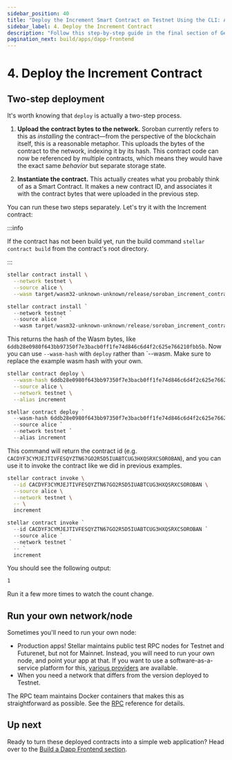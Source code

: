 ```yaml
---
sidebar_position: 40
title: "Deploy the Increment Smart Contract on Testnet Using the CLI: A Guide"
sidebar_label: 4. Deploy the Increment Contract
description: "Follow this step-by-step guide in the final section of Getting Started to learn how to deploy the increment smart contract on Testnet using the Stellar CLI."
pagination_next: build/apps/dapp-frontend
---
```


# 4. Deploy the Increment Contract


## Two-step deployment

It's worth knowing that `deploy` is actually a two-step process.

1. **Upload the contract bytes to the network.** Soroban currently refers to this as _installing_ the contract—from the perspective of the blockchain itself, this is a reasonable metaphor. This uploads the bytes of the contract to the network, indexing it by its hash. This contract code can now be referenced by multiple contracts, which means they would have the exact same _behavior_ but separate storage state.

2. **Instantiate the contract.** This actually creates what you probably think of as a Smart Contract. It makes a new contract ID, and associates it with the contract bytes that were uploaded in the previous step.

You can run these two steps separately. Let's try it with the Increment contract:

:::info

If the contract has not been build yet, run the build command `stellar contract build` from the contract's root directory.

:::

<Tabs groupId="platform" defaultValue={getPlatform()}>

<TabItem value="unix" label="macOS/Linux">

```sh
stellar contract install \
  --network testnet \
  --source alice \
  --wasm target/wasm32-unknown-unknown/release/soroban_increment_contract.wasm
```

</TabItem>

<TabItem value="windows" label="Windows (PowerShell)">

```powershell
stellar contract install `
  --network testnet `
  --source alice `
  --wasm target/wasm32-unknown-unknown/release/soroban_increment_contract.wasm
```

</TabItem>

</Tabs>

This returns the hash of the Wasm bytes, like `6ddb28e0980f643bb97350f7e3bacb0ff1fe74d846c6d4f2c625e766210fbb5b`. Now you can use `--wasm-hash` with `deploy` rather than `--wasm. Make sure to replace the example wasm hash with your own.

<Tabs groupId="platform" defaultValue={getPlatform()}>

<TabItem value="unix" label="macOS/Linux">

```sh
stellar contract deploy \
  --wasm-hash 6ddb28e0980f643bb97350f7e3bacb0ff1fe74d846c6d4f2c625e766210fbb5b \
  --source alice \
  --network testnet \
  --alias increment
```

</TabItem>

<TabItem value="windows" label="Windows (PowerShell)">

```powershell
stellar contract deploy `
  --wasm-hash 6ddb28e0980f643bb97350f7e3bacb0ff1fe74d846c6d4f2c625e766210fbb5b `
  --source alice `
  --network testnet `
  --alias increment
```

</TabItem>

</Tabs>

This command will return the contract id (e.g. `CACDYF3CYMJEJTIVFESQYZTN67GO2R5D5IUABTCUG3HXQSRXCSOROBAN`), and you can use it to invoke the contract like we did in previous examples.

<Tabs groupId="platform" defaultValue={getPlatform()}>

<TabItem value="unix" label="macOS/Linux">

```sh
stellar contract invoke \
  --id CACDYF3CYMJEJTIVFESQYZTN67GO2R5D5IUABTCUG3HXQSRXCSOROBAN \
  --source alice \
  --network testnet \
  -- \
  increment
```

</TabItem>

<TabItem value="windows" label="Windows (PowerShell)">

```powershell
stellar contract invoke `
  --id CACDYF3CYMJEJTIVFESQYZTN67GO2R5D5IUABTCUG3HXQSRXCSOROBAN `
  --source alice `
  --network testnet `
  -- `
  increment
```

</TabItem>

</Tabs>

You should see the following output:

```sh
1
```

Run it a few more times to watch the count change.

## Run your own network/node

Sometimes you'll need to run your own node:

- Production apps! Stellar maintains public test RPC nodes for Testnet and Futurenet, but not for Mainnet. Instead, you will need to run your own node, and point your app at that. If you want to use a software-as-a-service platform for this, [various providers](../../../data/apis/api-providers.mdx) are available.
- When you need a network that differs from the version deployed to Testnet.

The RPC team maintains Docker containers that makes this as straightforward as possible. See the [RPC](../../../data/apis/rpc/admin-guide/README.mdx) reference for details.

## Up next

Ready to turn these deployed contracts into a simple web application? Head over to the [Build a Dapp Frontend section](../../apps/dapp-frontend.mdx).
